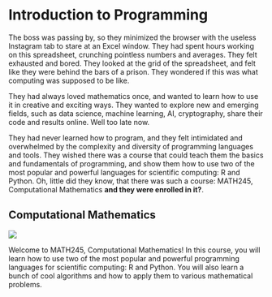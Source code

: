 # Introduction to Programming {#intro_prog}

The boss was passing by, so they minimized the browser with the useless Instagram tab to stare at an Excel window. They had spent hours working on this spreadsheet, crunching pointless numbers and averages. They felt exhausted and bored. They looked at the grid of the spreadsheet, and felt like they were behind the bars of a prison. They wondered if this was what computing was supposed to be like.

They had always loved mathematics once, and wanted to learn how to use it in creative and exciting ways. They wanted to explore new and emerging fields, such as data science, machine learning, AI, cryptography, share their code and results online. Well too late now.

They had never learned how to program, and they felt intimidated and overwhelmed by the complexity and diversity of programming languages and tools. They wished there was a course that could teach them the basics and fundamentals of programming, and show them how to use two of the most popular and powerful languages for scientific computing: R and Python. Oh, little did they know, that there was such a course: MATH245, Computational Mathematics **and they were enrolled in it?**.

## Computational Mathematics

![](images/chapter1/skyrim-finally-awake.jpg)

Welcome to MATH245, Computational Mathematics! In this course, you will learn how to use two of the most popular and powerful programming languages for scientific computing: R and Python. You will also learn a bunch of cool algorithms and how to apply them to various mathematical problems.
